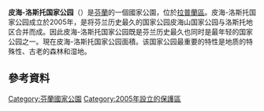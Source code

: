 {{Geobox|国家公园
<!-- *** Name section *** -->
| name                        = 皮海-洛斯托国家公园
| native_name                 = Pyhä-Luoston kansallispuisto
| other_name                  = 
| other_name1                 = 
<!-- *** Category *** -->
| category_local              = [[List_of_national_parks_of_Finland|National Park of Finland]]
| category_iucn               = II
<!-- *** Image *** -->
| image                       = Isokuru.JPG
| image_size                  = 
| image_caption               = 2006年3月时国家公园内的景色
<!-- *** Country etc. *** -->
| country                     = 芬兰
| country_flag                = 1
| region                      = [[拉普蘭區|拉普蘭區]]
| region_type                 = [[芬兰行政区|行政区]]
| location                    =
| lat_d              = 67     
| lat_m              = 03
| lat_s              = 59
| lat_NS             = N
| long_d             = 26     
| long_m             = 58
| long_s             = 25
| long_EW            = E
| elevation          =  
<!-- *** Nature *** -->

<!-- *** Geography *** -->
| area                        = 142
| area1                       =
| area1_type                  =   
<!-- *** People *** -->
| established_type            = 成立
| established                 = 2005年
| established1_type           = 
| established1                = 
| management_body             = {{tsl|en|Metsähallitus|森林管理局 (芬兰)|森林管理局}}
| visitation                  = 153000
| visitation_date = 2016年<ref name="访客2016"/>
<!-- *** Free fields *** -->
<!-- *** Map section *** -->
| map         = Finland location map.svg
| map_locator = Finland
| map_size    = 200
| map_caption = 在芬蘭的位置
| map_first   = 
<!-- *** Website *** -->
| website     = {{URL|https://www.nationalparks.fi/en/pyha-luostonp|Pyhä-Luosto}}
}}

'''皮海-洛斯托国家公园'''（{{lang-fi|Pyhä-Luoston kansallispuisto}}）是[[芬蘭|芬蘭]]的一個國家公園，位於[[拉普蘭區|拉普蘭區]]。皮海-洛斯托国家公园成立於2005年，是将芬兰历史最久的国家公园皮海山国家公园与洛斯托地区合并而成。因此皮海-洛斯托国家公园既是芬兰历史最久也同时是最年轻的国家公园之一。現在皮海-洛斯托国家公园面積{{convert|142|km2|sqmi|0}}。该国家公园最重要的特性是地质的特殊性、古老的森林和湿地。

==參考資料==
{{Reflist|30em|refs=
<ref name="访客2016">{{cite web | url = http://www.metsa.fi/kansallispuistoittain | title = Käyntimäärät kansallispuistoittain 2016 | language = fi | publisher = Metsähallitus | date = 2017-01-26 | accessdate = 2017-02-19 | archive-url = https://web.archive.org/web/20190529070743/http://www.metsa.fi/kansallispuistoittain | archive-date = 2019-05-29 | dead-url = yes }}</ref>
}}

{{芬兰小作品}}

{{芬兰国家公园}}

[[Category:芬蘭國家公園|Category:芬蘭國家公園]]
[[Category:2005年設立的保護區|Category:2005年設立的保護區]]